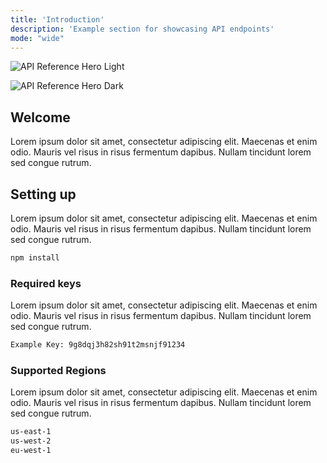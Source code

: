 ```yaml
---
title: 'Introduction'
description: 'Example section for showcasing API endpoints'
mode: "wide"
---
```


<img
  className="block dark:hidden"
  src="/images/easeflow-deployment-edge.png"
  alt="API Reference Hero Light"
/>

<img
  className="hidden dark:block"
  src="/images/easeflow-deployment-edge.png"
  alt="API Reference Hero Dark"
/>

## Welcome

Lorem ipsum dolor sit amet, consectetur adipiscing elit. Maecenas et enim odio. Mauris vel risus in risus fermentum dapibus. Nullam tincidunt lorem sed congue rutrum.

## Setting up

Lorem ipsum dolor sit amet, consectetur adipiscing elit. Maecenas et enim odio. Mauris vel risus in risus fermentum dapibus. Nullam tincidunt lorem sed congue rutrum.

```bash
npm install
```

### Required keys

Lorem ipsum dolor sit amet, consectetur adipiscing elit. Maecenas et enim odio. Mauris vel risus in risus fermentum dapibus. Nullam tincidunt lorem sed congue rutrum.

```bash
Example Key: 9g8dqj3h82sh91t2msnjf91234
```

### Supported Regions

Lorem ipsum dolor sit amet, consectetur adipiscing elit. Maecenas et enim odio. Mauris vel risus in risus fermentum dapibus. Nullam tincidunt lorem sed congue rutrum.

```bash
us-east-1
us-west-2
eu-west-1
``` 